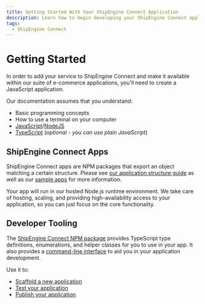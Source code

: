 ```yaml
---
title: Getting Started With Your ShipEngine Connect Application
description: Learn how to begin developing your ShipEngine Connect application
tags:
  - ShipEngine Connect
---
```




Getting Started
================

In order to add your service to ShipEngine Connect and make it available within our suite of e-commerce applications,
you'll need to create a JavaScript application.

Our documentation assumes that you understand:
* Basic programming concepts
* How to use a terminal on your computer
* [JavaScript](https://developer.mozilla.org/en-US/docs/Web/JavaScript)/[NodeJS](https://nodejs.org/)
* [TypeScript](https://www.typescriptlang.org/) (_optional - you can use plain JavaScript_)

ShipEngine Connect Apps
------------------------
ShipEngine Connect apps are NPM packages that export an object matching a certain structure. Please see [our application structure guide](./structure.mdx) as well as our [sample apps](https://github.com/ShipEngine/connect-samples) for more information.

Your app will run in our hosted Node.js runtime environment. We take care of hosting, scaling, and providing high-availability access to your application, so you can just focus on the core functionality.


Developer Tooling
------------------------------------------
The [ShipEngine Connect NPM package](https://www.npmjs.com/package/@shipengine/connect) provides TypeScript type definitions, enumerations, and helper classes for you to use in your app. It also provides a [command-line interface](./cli.mdx) to aid you in your application development.

Use it to:
* [Scaffold a new application](create-first-app.mdx#create-new-project)
* [Test your application](testing/index.mdx)
* [Publish your application](publish.mdx)




<Pager
  prev="../index.mdx" prevTitle="Introduction"
  next="structure.mdx" nextTitle="App Structure"
/>
